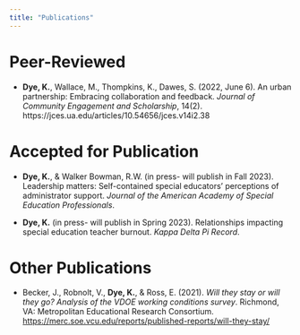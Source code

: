 ```yaml
---
title: "Publications"
---
```


# Peer-Reviewed

-   **Dye, K.**, Wallace, M., Thompkins, K., Dawes, S. (2022, June 6). An urban partnership: Embracing collaboration and feedback. *Journal of Community Engagement and Scholarship*, 14(2). https://jces.ua.edu/articles/10.54656/jces.v14i2.38

# Accepted for Publication

-   **Dye, K.**, & Walker Bowman, R.W. (in press- will publish in Fall 2023). Leadership matters: Self-contained special educators' perceptions of administrator support. *Journal of the American Academy of Special Education Professionals*.

-   **Dye, K.** (in press- will publish in Spring 2023). Relationships impacting special education teacher burnout. *Kappa Delta Pi Record*.

# Other Publications

-   Becker, J., Robnolt, V., **Dye, K.**, & Ross, E. (2021). *Will they stay or will they go? Analysis of the VDOE working conditions survey*. Richmond, VA: Metropolitan Educational Research Consortium. [ https://merc.soe.vcu.edu/reports/published-reports/will-they-stay/](https://merc.soe.vcu.edu/reports/published-reports/will-they-stay/)
